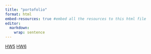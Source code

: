 ```yaml
---
title: "portofolio"
format: html
embed-resources: true #embed all the resources to this html file
editor: 
  markdown: 
    wrap: sentence
---
```

[HW5](homework5.html)
[HW6](tufte.html)

